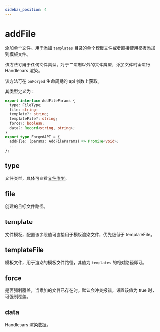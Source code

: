 ```yaml
---
sidebar_position: 4
---
```


# addFile

添加单个文件。用于添加 `templates` 目录的单个模板文件或者直接使用模板添加到模板文件。

该方法可用于任何文件类型，对于二进制以外的文件类型，添加文件时会进行 Handlebars 渲染。

该方法可在 `onForged` 生命周期的 api 参数上获取。

其类型定义为：

```ts
export interface AddFileParams {
  type: FileType;
  file: string;
  template?: string;
  templateFile?: string;
  force?: boolean;
  data?: Record<string, string>;
}
export type ForgedAPI = {
  addFile: (params: AddFileParams) => Promise<void>;
  ...
};
```

## type

文件类型，具体可查看[文件类型](/guides/topic-detail/generator/plugin/api/file/introduce#文件类型)。

## file

创建的目标文件路径。

## template

文件模板，配置该字段值可直接用于模板渲染文件。优先级低于 templateFile。

## templateFile

模板文件，用于渲染的模板文件路径，其值为 `templates` 的相对路径即可。

## force

是否强制覆盖，当添加的文件已存在时，默认会冲突报错，设置该值为 true 时，可强制覆盖。

## data

Handlebars 渲染数据。
